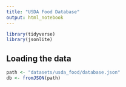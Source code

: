 ```yaml
---
title: "USDA Food Database"
output: html_notebook
---
```


```r
library(tidyverse)
library(jsonlite)
```

## Loading the data  

```r
path <- "datasets/usda_food/database.json"
db <- fromJSON(path)
```

